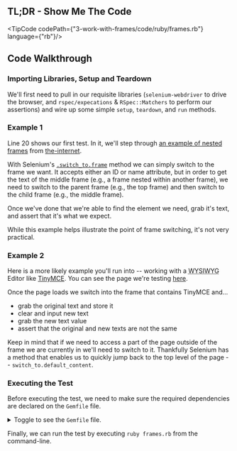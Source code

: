
## TL;DR - Show Me The Code

<TipCode codePath={"3-work-with-frames/code/ruby/frames.rb"} language={"rb"}/>

## Code Walkthrough

### Importing Libraries, Setup and Teardown

We'll first need to pull in our requisite libraries (`selenium-webdriver` to drive the browser, and
`rspec/expecations` & `RSpec::Matchers` to perform our assertions) and wire up some simple `setup`, `teardown`,
and `run` methods.

### Example 1

Line 20 shows our first test. In it, we'll step through [an example of nested frames](https://the-internet.herokuapp.com/nested_frames) from
[the-internet](https://github.com/saucelabs/the-internet).

With Selenium's [`.switch_to.frame`](https://seleniumhq.github.io/selenium/docs/api/rb/Selenium/WebDriver/TargetLocator.html#frame-instance_method) method we can simply switch to the frame we want. It accepts either an
ID or name attribute, but in order to get the text of the middle frame (e.g., a frame nested within another frame),
we need to switch to the parent frame (e.g., the top frame) and then switch to the child frame (e.g., the middle frame).

Once we've done that we're able to find the element we need, grab it's text, and assert that it's what we expect.

While this example helps illustrate the point of frame switching, it's not very practical.

### Example 2

Here is a more likely example you'll run into -- working with a
<abbr title="What You See Is What You Get">WYSIWYG</abbr> Editor like
[TinyMCE](https://www.tinymce.com/). You can see the page we're testing [here](https://the-internet.herokuapp.com/tinymce).

Once the page loads we switch into the frame that contains TinyMCE and...

+ grab the original text and store it
+ clear and input new text
+ grab the new text value
+ assert that the original and new texts are not the same

Keep in mind that if we need to access a part of the page outside of the frame we are currently in we'll need to
switch to it. Thankfully Selenium has a method that enables us to quickly jump back to the top level of the page --
`switch_to.default_content`.

### Executing the Test

Before executing the test, we need to make sure the required dependencies are declared on the `Gemfile` file.

<details>
    <summary>Toggle to see the <code>Gemfile</code> file.</summary>
    <div>
        <TipCode codePath={"3-work-with-frames/code/ruby/Gemfile"} language={"txt"}/>
    </div>
</details>

Finally, we can run the test by executing `ruby frames.rb` from the command-line.